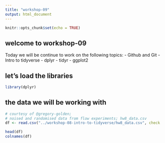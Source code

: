 ```yaml
---
title: "workshop-09"
output: html_document
---
```


```r
knitr::opts_chunk$set(echo = TRUE)
```

## welcome to workshop-09
Today we will be continue to work on the following topics:
- Github and Git
- Intro to tidyverse
  - dplyr
  - tidyr
  - ggplot2

## let's load the libraries  
```r
library(dplyr)
```

  
## the data we will be working with
```r
# courtesy of @gregory-golden;
# noised and randomised data from flow experiments; hw8_data.csv
df <- read.csv("../workshop-08-intro-to-tidyverse/hw8_data.csv", check.names = FALSE)

head(df)
colnames(df)
```
